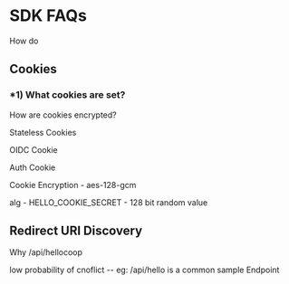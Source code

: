 # SDK FAQs

How do

## Cookies


### *1) What cookies are set?

How are cookies encrypted?



Stateless Cookies

OIDC Cookie

Auth Cookie

Cookie Encryption - aes-128-gcm

alg - HELLO_COOKIE_SECRET - 128 bit random value 

## Redirect URI Discovery 

Why /api/hellocoop

low probability of cnoflict -- eg: /api/hello is a common sample Endpoint


